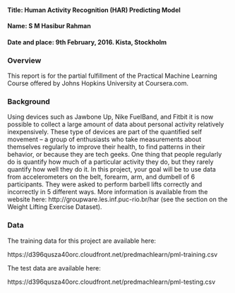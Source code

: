 <h4>Title: Human Activity Recognition (HAR) Predicting Model</h4>
<h4>Name: S M Hasibur Rahman </h4>
<h4>Date and place: 9th February, 2016. Kista, Stockholm </h4>
<h3>Overview</h3>
This report is for the partial fulfillment of the Practical Machine Learning Course offered by Johns Hopkins University at Coursera.com. 

<h3>Background</h3>

Using devices such as Jawbone Up, Nike FuelBand, and Fitbit it is now possible to collect a large amount of data about personal activity relatively inexpensively. These type of devices are part of the quantified self movement – a group of enthusiasts who take measurements about themselves regularly to improve their health, to find patterns in their behavior, or because they are tech geeks. One thing that people regularly do is quantify how much of a particular activity they do, but they rarely quantify how well they do it. In this project, your goal will be to use data from accelerometers on the belt, forearm, arm, and dumbell of 6 participants. They were asked to perform barbell lifts correctly and incorrectly in 5 different ways. More information is available from the website here: http://groupware.les.inf.puc-rio.br/har (see the section on the Weight Lifting Exercise Dataset).

<h3>Data</h3>

The training data for this project are available here:

https://d396qusza40orc.cloudfront.net/predmachlearn/pml-training.csv

The test data are available here:

https://d396qusza40orc.cloudfront.net/predmachlearn/pml-testing.csv

